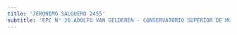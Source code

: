 ```yaml
---
title: 'JERONIMO SALGUERO 2455'
subtitle: 'EPC N° 26 ADOLFO VAN GELDEREN - CONSERVATORIO SUPERIOR DE MÚSICA MANUEL DE FALLA - ANEXO 2 - JIC N° 09/01°'
---
```


#
